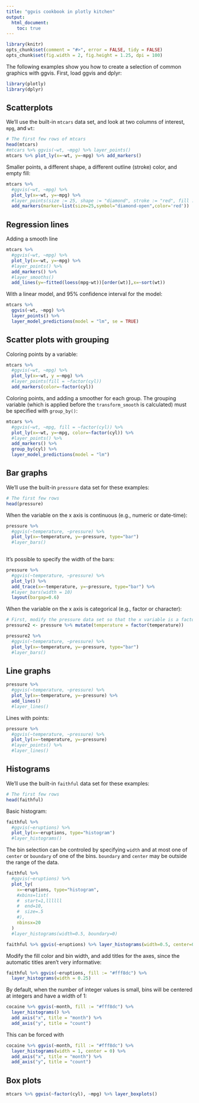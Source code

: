 ```yaml
---
title: "ggvis cookbook in plotly kitchen"
output:
  html_document:
    toc: true
---
```


<!--
%\VignetteEngine{knitr::rmarkdown}
%\VignetteIndexEntry{ggvis cookbook}
-->

```r
library(knitr)
opts_chunk$set(comment = "#>", error = FALSE, tidy = FALSE)
opts_chunk$set(fig.width = 2, fig.height = 1.25, dpi = 100)
```

The following examples show you how to create a selection of common graphics with ggvis. First, load ggvis and dplyr:

```r
library(plotly)
library(dplyr)
```

## Scatterplots

We'll use the built-in `mtcars` data set, and look at two columns of interest, `mpg`, and `wt`:

```r
# The first few rows of mtcars
head(mtcars)
#mtcars %>% ggvis(~wt, ~mpg) %>% layer_points()
mtcars %>% plot_ly(x=~wt, y=~mpg) %>% add_markers()
```

Smaller points, a different shape, a different outline (stroke) color, and empty fill:

```r
mtcars %>% 
  #ggvis(~wt, ~mpg) %>% 
  plot_ly(x=~wt, y=~mpg) %>%
  #layer_points(size := 25, shape := "diamond", stroke := "red", fill := NA)
  add_markers(marker=list(size=25,symbol="diamond-open",color='red'))
```


## Regression lines

Adding a smooth line

```r
mtcars %>% 
  #ggvis(~wt, ~mpg) %>%
  plot_ly(x=~wt, y=~mpg) %>%
  #layer_points() %>%
  add_markers() %>%
  #layer_smooths()
  add_lines(y=~fitted(loess(mpg~wt))[order(wt)],x=~sort(wt))
```

With a linear model, and 95% confidence interval for the model:

```r
mtcars %>% 
  ggvis(~wt, ~mpg) %>%
  layer_points() %>%
  layer_model_predictions(model = "lm", se = TRUE)
```


## Scatter plots with grouping

Coloring points by a variable:

```r
mtcars %>% 
  #ggvis(~wt, ~mpg) %>% 
  plot_ly(x=~wt, y =~mpg) %>%
  #layer_points(fill = ~factor(cyl))
  add_markers(color=~factor(cyl))
```

Coloring points, and adding a smoother for each group. The grouping variable (which is applied before the `transform_smooth` is calculated) must be specified with `group_by()`:

```r
mtcars %>% 
  #ggvis(~wt, ~mpg, fill = ~factor(cyl)) %>% 
  plot_ly(x=~wt, y=~mpg, color=~factor(cyl)) %>%
  #layer_points() %>% 
  add_markers() %>%
  group_by(cyl) %>% 
  layer_model_predictions(model = "lm")
```

## Bar graphs

We'll use the built-in `pressure` data set for these examples:

```r
# The first few rows
head(pressure)
```

When the variable on the x axis is continuous (e.g., numeric or date-time):

```r
pressure %>% 
  #ggvis(~temperature, ~pressure) %>%
  plot_ly(x=~temperature, y=~pressure, type="bar")
  #layer_bars()
  
```

It's possible to specify the width of the bars:

```r
pressure %>% 
  #ggvis(~temperature, ~pressure) %>%
  plot_ly() %>%
  add_trace(x=~temperature, y=~pressure, type="bar") %>%
  #layer_bars(width = 10)
  layout(bargap=0.6)
```

When the variable on the x axis is categorical (e.g., factor or character):

```r
# First, modify the pressure data set so that the x variable is a factor
pressure2 <- pressure %>% mutate(temperature = factor(temperature))

pressure2 %>%
  #ggvis(~temperature, ~pressure) %>%
  plot_ly(x=~temperature, y=~pressure, type="bar")
  #layer_bars()
```


## Line graphs

```r
pressure %>%
  #ggvis(~temperature, ~pressure) %>%
  plot_ly(x=~temperature, y=~pressure) %>%
  add_lines()
  #layer_lines()
```

Lines with points:

```r
pressure %>%
  #ggvis(~temperature, ~pressure) %>%
  plot_ly(x=~temperature, y=~pressure)
  #layer_points() %>% 
  #layer_lines()
```

## Histograms

We'll use the built-in `faithful` data set for these examples:

```r
# The first few rows
head(faithful)
```

Basic histogram:

```r
faithful %>%
  #ggvis(~eruptions) %>%
  plot_ly(x=~eruptions, type="histogram")
  #layer_histograms()
```


The bin selection can be controled by specifying `width` and at most one of `center` or 
`boundary` of one of the bins.  `boundary` and `center` may be outside the range of 
the data.

```r
faithful %>%
  #ggvis(~eruptions) %>%
  plot_ly(
    x=~eruptions, type="histogram",
    #xbins=list(
    #  start=1,llllll  
    #  end=10,
    #  size=.5
    #),
    nbinsx=20
  )
  #layer_histograms(width=0.5, boundary=0)

faithful %>% ggvis(~eruptions) %>% layer_histograms(width=0.5, center=0)
```

Modify the fill color and bin width, and add titles for the axes, since the automatic titles aren't very informative:


```r
faithful %>% ggvis(~eruptions, fill := "#fff8dc") %>%
  layer_histograms(width = 0.25)
```

By default, when the number of integer values is small, bins will 
be centered at integers and have a width of 1:

```r
cocaine %>% ggvis(~month, fill := "#fff8dc") %>%
  layer_histograms() %>%
  add_axis("x", title = "month") %>%
  add_axis("y", title = "count")
```

This can be forced with 
```r
cocaine %>% ggvis(~month, fill := "#fff8dc") %>%
  layer_histograms(width = 1, center = 0) %>%
  add_axis("x", title = "month") %>%
  add_axis("y", title = "count")
```
## Box plots

```r
mtcars %>% ggvis(~factor(cyl), ~mpg) %>% layer_boxplots()
```

